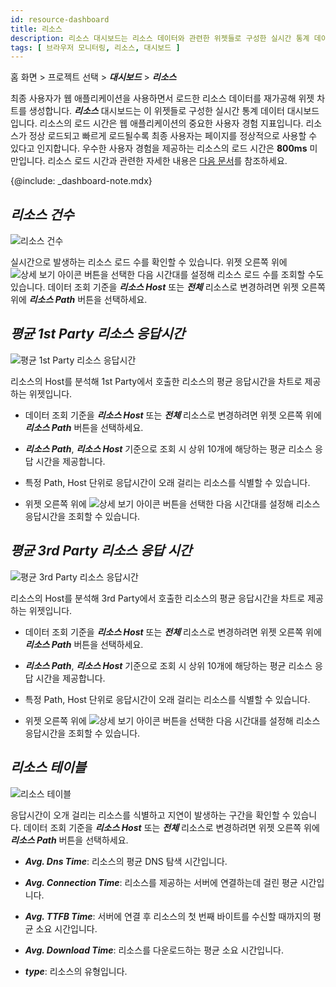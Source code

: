 ```yaml
---
id: resource-dashboard
title: 리소스
description: 리소스 대시보드는 리소스 데이터와 관련한 위젯들로 구성한 실시간 통계 데이터 대시보드입니다.
tags: [ 브라우저 모니터링, 리소스, 대시보드 ]
---
```


홈 화면 > 프로젝트 선택 > ***대시보드*** > ***리소스***

최종 사용자가 웹 애플리케이션을 사용하면서 로드한 리소스 데이터를 재가공해 위젯 차트를 생성합니다. ***리소스*** 대시보드는 이 위젯들로 구성한 실시간 통계 데이터 대시보드입니다. 리소스의 로드 시간은 웹 애플리케이션의 중요한 사용자 경험 지표입니다. 리소스가 정상 로드되고 빠르게 로드될수록 최종 사용자는 페이지를 정상적으로 사용할 수 있다고 인지합니다. 우수한 사용자 경험을 제공하는 리소스의 로드 시간은 **800ms** 미만입니다. 리소스 로드 시간과 관련한 자세한 내용은 [다음 문서](https://web.dev/ttfb/#what-is-a-good-ttfb-score)를 참조하세요.

{@include: _dashboard-note.mdx}

## ***리소스 건수***

![리소스 건수](/img/rum-resource-count.png)

실시간으로 발생하는 리소스 로드 수를 확인할 수 있습니다. 위젯 오른쪽 위에 ![상세 보기 아이콘](/img/ico-detail-mode.svg) 버튼을 선택한 다음 시간대를 설정해 리소스 로드 수를 조회할 수도 있습니다. 데이터 조회 기준을 ***리소스 Host*** 또는 ***전체*** 리소스로 변경하려면 위젯 오른쪽 위에 ***리소스 Path*** 버튼을 선택하세요.

## ***평균 1st Party 리소스 응답시간***

![평균 1st Party 리소스 응답시간](/img/rum-resource-1stparty.png)

리소스의 Host를 분석해 1st Party에서 호출한 리소스의 평균 응답시간을 차트로 제공하는 위젯입니다. 

* 데이터 조회 기준을 ***리소스 Host*** 또는 ***전체*** 리소스로 변경하려면 위젯 오른쪽 위에 ***리소스 Path*** 버튼을 선택하세요.

* ***리소스 Path***, ***리소스 Host*** 기준으로 조회 시 상위 10개에 해당하는 평균 리소스 응답 시간을 제공합니다.

* 특정 Path, Host 단위로 응답시간이 오래 걸리는 리소스를 식별할 수 있습니다.

* 위젯 오른쪽 위에 ![상세 보기 아이콘](/img/ico-detail-mode.svg) 버튼을 선택한 다음 시간대를 설정해 리소스 응답시간을 조회할 수 있습니다.

## ***평균 3rd Party 리소스 응답 시간***

![평균 3rd Party 리소스 응답시간](/img/rum-resource-3rdparty.png)

리소스의 Host를 분석해 3rd Party에서 호출한 리소스의 평균 응답시간을 차트로 제공하는 위젯입니다. 

* 데이터 조회 기준을 ***리소스 Host*** 또는 ***전체*** 리소스로 변경하려면 위젯 오른쪽 위에 ***리소스 Path*** 버튼을 선택하세요.

* ***리소스 Path***, ***리소스 Host*** 기준으로 조회 시 상위 10개에 해당하는 평균 리소스 응답 시간을 제공합니다.

* 특정 Path, Host 단위로 응답시간이 오래 걸리는 리소스를 식별할 수 있습니다.

* 위젯 오른쪽 위에 ![상세 보기 아이콘](/img/ico-detail-mode.svg) 버튼을 선택한 다음 시간대를 설정해 리소스 응답시간을 조회할 수 있습니다.

## ***리소스 테이블***

![리소스 테이블](/img/rum-resource-table.png)

응답시간이 오개 걸리는 리소스를 식별하고 지연이 발생하는 구간을 확인할 수 있습니다. 데이터 조회 기준을 ***리소스 Host*** 또는 ***전체*** 리소스로 변경하려면 위젯 오른쪽 위에 ***리소스 Path*** 버튼을 선택하세요.

* ***Avg. Dns Time***: 리소스의 평균 DNS 탐색 시간입니다.

* ***Avg. Connection Time***: 리소스를 제공하는 서버에 연결하는데 걸린 평균 시간입니다.

* ***Avg. TTFB Time***: 서버에 연결 후 리소스의 첫 번째 바이트를 수신할 때까지의 평균 소요 시간입니다.

* ***Avg. Download Time***: 리소스를 다운로드하는 평균 소요 시간입니다.

* ***type***: 리소스의 유형입니다.